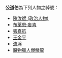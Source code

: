 '''公道伯'''為下列人物之綽號：

*[[陳汝斌_(政治人物)|陳汝斌 (政治人物)]]
*[[布萊恩·麥肯|布萊恩·麥肯]]
*[[張嘉航|張嘉航]]
*[[王金平|王金平]]
*[[流浮|流浮]]
*[[魔物獵人爆鱗龍|魔物獵人爆鱗龍]]
{{disambiguation|cat=三字人名消歧義}}